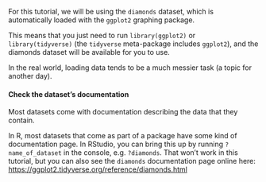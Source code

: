 For this tutorial, we will be using the `diamonds` dataset, which is automatically loaded with the `ggplot2` graphing package.

This means that you just need to run `library(ggplot2)` or `library(tidyverse)` (the `tidyverse` meta-package includes `ggplot2`), and the diamonds dataset will be available for you to use.

In the real world, loading data tends to be a much messier task (a topic for another day).

#### Check the dataset's documentation

Most datasets come with documentation describing the data that they contain.

In R, most datasets that come as part of a package have some kind of documentation page. In RStudio, you can bring this up by running `?name_of_dataset` in the console, e.g. `?diamonds`. That won't work in this tutorial, but you can also see the `diamonds` documentation page online here: [https://ggplot2.tidyverse.org/reference/diamonds.html](https://ggplot2.tidyverse.org/reference/diamonds.html)